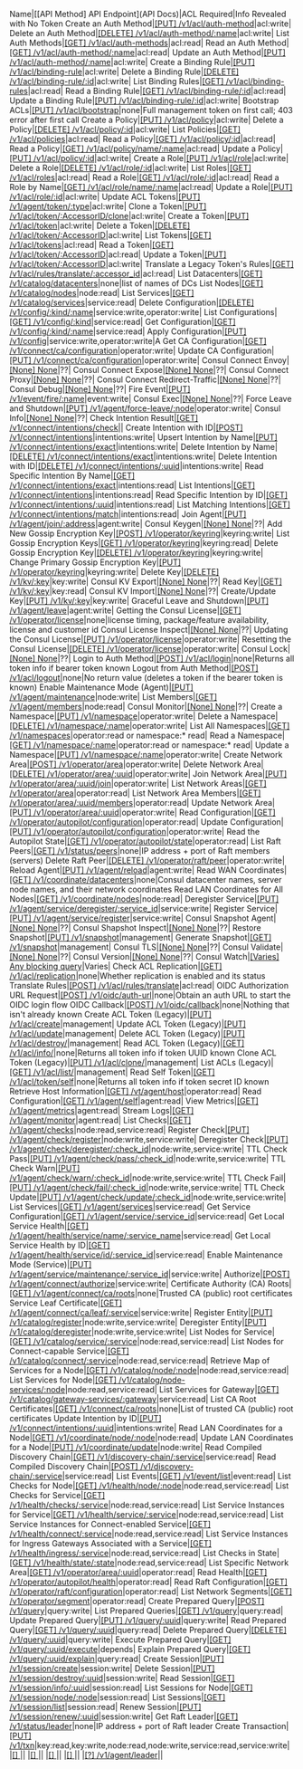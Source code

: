 Name|[[API Method] API Endpoint](API Docs)|ACL Required|Info Revealed with No Token
Create an Auth Method|[[PUT] /v1/acl/auth-method](https://www.consul.io/api-docs/acl/auth-methods#create-an-auth-method)|acl:write|
Delete an Auth Method|[[DELETE] /v1/acl/auth-method/:name](https://www.consul.io/api-docs/acl/auth-methods#delete-an-auth-method)|acl:write|
List Auth Methods|[[GET] /v1/acl/auth-methods](https://www.consul.io/api-docs/acl/auth-methods#list-auth-methods)|acl:read|
Read an Auth Method|[[GET] /v1/acl/auth-method/:name](https://www.consul.io/api-docs/acl/auth-methods#read-an-auth-method)|acl:read|
Update an Auth Method|[[PUT] /v1/acl/auth-method/:name](https://www.consul.io/api-docs/acl/auth-methods#update-an-auth-method)|acl:write|
Create a Binding Rule|[[PUT] /v1/acl/binding-rule](https://www.consul.io/api-docs/acl/binding-rules#create-a-binding-rule)|acl:write|
Delete a Binding Rule|[[DELETE] /v1/acl/binding-rule/:id](https://www.consul.io/api-docs/acl/binding-rules#delete-a-binding-rule)|acl:write|
List Binding Rules|[[GET] /v1/acl/binding-rules](https://www.consul.io/api-docs/acl/binding-rules#list-binding-rules)|acl:read|
Read a Binding Rule|[[GET] /v1/acl/binding-rule/:id](https://www.consul.io/api-docs/acl/binding-rules#read-a-binding-rule)|acl:read|
Update a Binding Rule|[[PUT] /v1/acl/binding-rule/:id](https://www.consul.io/api-docs/acl/binding-rules#update-a-binding-rule)|acl:write|
Bootstrap ACLs|[[PUT] /v1/acl/bootstrap](https://www.consul.io/api-docs/acl#bootstrap-acls)|none|Full management token on first call; 403 error after first call
Create a Policy|[[PUT] /v1/acl/policy](https://www.consul.io/api-docs/acl/policies#create-a-policy)|acl:write|
Delete a Policy|[[DELETE] /v1/acl/policy/:id](https://www.consul.io/api-docs/acl/policies#delete-a-policy)|acl:write|
List Policies|[[GET] /v1/acl/policies](https://www.consul.io/api-docs/acl/policies#list-policies)|acl:read|
Read a Policy|[[GET] /v1/acl/policy/:id](https://www.consul.io/api-docs/acl/policies#read-a-policy)|acl:read|
Read a Policy|[[GET] /v1/acl/policy/name/:name](https://www.consul.io/api-docs/acl/policies#read-a-policy-by-name)|acl:read|
Update a Policy|[[PUT] /v1/acl/policy/:id](https://www.consul.io/api-docs/acl/policies#update-a-policy)|acl:write|
Create a Role|[[PUT] /v1/acl/role](https://www.consul.io/api-docs/acl/roles#create-a-role)|acl:write|
Delete a Role|[[DELETE] /v1/acl/role/:id](https://www.consul.io/api-docs/acl/roles#delete-a-role)|acl:write|
List Roles|[[GET] /v1/acl/roles](https://www.consul.io/api-docs/acl/roles#list-roles)|acl:read|
Read a Role|[[GET] /v1/acl/role/:id](https://www.consul.io/api-docs/acl/roles#read-a-role)|acl:read|
Read a Role by Name|[[GET] /v1/acl/role/name/:name](https://www.consul.io/api-docs/acl/roles#read-a-role-by-name)|acl:read|
Update a Role|[[PUT] /v1/acl/role/:id](https://www.consul.io/api-docs/acl/roles#update-a-role)|acl:write|
Update ACL Tokens|[[PUT] /v1/agent/token/:type](https://www.consul.io/api-docs/agent#update-acl-tokens)|acl:write|
Clone a Token|[[PUT] /v1/acl/token/:AccessorID/clone](https://www.consul.io/api-docs/acl/tokens#clone-a-token)|acl:write|
Create a Token|[[PUT] /v1/acl/token](https://www.consul.io/api-docs/acl/tokens#create-a-token)|acl:write|
Delete a Token|[[DELETE] /v1/acl/token/:AccessorID](https://www.consul.io/api-docs/acl/tokens#delete-a-token)|acl:write|
List Tokens|[[GET] /v1/acl/tokens](https://www.consul.io/api-docs/acl/tokens#list-tokens)|acl:read|
Read a Token|[[GET] /v1/acl/token/:AccessorID](https://www.consul.io/api-docs/acl/tokens#read-a-token)|acl:read|
Update a Token|[[PUT] /v1/acl/token/:AccessorID](https://www.consul.io/api-docs/acl/tokens#update-a-token)|acl:write|
Translate a Legacy Token's Rules|[[GET] /v1/acl/rules/translate/:accessor_id](https://www.consul.io/api-docs/acl#translate-a-legacy-token-s-rules)|acl:read|
List Datacenters|[[GET] /v1/catalog/datacenters](https://www.consul.io/api-docs/catalog#list-datacenters)|none|list of names of DCs
List Nodes|[[GET] /v1/catalog/nodes](https://www.consul.io/api-docs/catalog#list-nodes)|node:read|
List Services|[[GET] /v1/catalog/services](https://www.consul.io/api-docs/catalog#list-services)|service:read|
Delete Configuration|[[DELETE] /v1/config/:kind/:name](https://www.consul.io/api-docs/config#delete-configuration)|service:write,operator:write|
List Configurations|[[GET] /v1/config/:kind](https://www.consul.io/api-docs/config#list-configurations)|service:read|
Get Configuration|[[GET] /v1/config/:kind/:name](https://www.consul.io/api-docs/config#get-configuration)|service:read|
Apply Configuration|[[PUT] /v1/config](https://www.consul.io/api-docs/config#apply-configuration)|service:write,operator:write|A
Get CA Configuration|[[GET] /v1/connect/ca/configuration](https://www.consul.io/api-docs/connect/ca#get-ca-configuration)|operator:write|
Update CA Configuration|[[PUT] /v1/connect/ca/configuration](https://www.consul.io/api-docs/connect/ca#update-ca-configuration)|operator:write|
Consul Connect Envoy|[[None] None](None)|??|
Consul Connect Expose|[[None] None](None)|??|
Consul Connect Proxy|[[None] None](None)|??|
Consul Connect Redirect-Traffic|[[None] None](None)|??|
Consul Debug|[[None] None](None)|??|
Fire Event|[[PUT] /v1/event/fire/:name](https://www.consul.io/api-docs/event#fire-event)|event:write|
Consul Exec|[[None] None](None)|??|
Force Leave and Shutdown|[[PUT] /v1/agent/force-leave/:node](https://www.consul.io/api-docs/agent#force-leave-and-shutdown)|operator:write|
Consul Info|[[None] None](None)|??|
Check Intention Result|[[GET] /v1/connect/intentions/check](https://www.consul.io/api-docs/connect/intentions#check-intention-result)||
Create Intention with ID|[[POST] /v1/connect/intentions](https://www.consul.io/api-docs/connect/intentions#create-intention-with-id)|intentions:write|
Upsert Intention by Name|[[PUT] /v1/connect/intentions/exact](https://www.consul.io/api-docs/connect/intentions#upsert-intention-by-name)|intentions:write|
Delete Intention by Name|[[DELETE] /v1/connect/intentions/exact](https://www.consul.io/api-docs/connect/intentions#delete-intention-by-name)|intentions:write|
Delete Intention with ID|[[DELETE] /v1/connect/intentions/:uuid](https://www.consul.io/api-docs/connect/intentions#delete-intention-by-id)|intentions:write|
Read Specific Intention By Name|[[GET] /v1/connect/intentions/exact](https://www.consul.io/api-docs/connect/intentions##read-specific-intention-by-name)|intentions:read|
List Intentions|[[GET] /v1/connect/intentions](https://www.consul.io/api-docs/connect/intentions#list-intentions)|intentions:read|
Read Specific Intention by ID|[[GET] /v1/connect/intentions/:uuid](https://www.consul.io/api-docs/connect/intentions#read-specific-intention-by-id)|intentions:read|
List Matching Intentions|[[GET] /v1/connect/intentions/match](https://www.consul.io/api-docs/connect/intentions#list-matching-intentions)|intentions:read|
Join Agent|[[PUT] /v1/agent/join/:address](https://www.consul.io/api-docs/agent#join-agent)|agent:write|
Consul Keygen|[[None] None](None)|??|
Add New Gossip Encryption Key|[[POST] /v1/operator/keyring](https://www.consul.io/api-docs/operator/keyring#add-new-gossip-encryption-key)|keyring:write|
List Gossip Encryption Keys|[[GET] /v1/operator/keyring](https://www.consul.io/api-docs/operator/keyring#list-gossip-encryption-keys)|keyring:read|
Delete Gossip Encryption Key|[[DELETE] /v1/operator/keyring](https://www.consul.io/api-docs/operator/keyring#delete-gossip-encryption-key)|keyring:write|
Change Primary Gossip Encryption Key|[[PUT] /v1/operator/keyring](https://www.consul.io/api-docs/operator/keyring#change-primary-gossip-encryption-key)|keyring:write|
Delete Key|[[DELETE] /v1/kv/:key](https://www.consul.io/api-docs/kv#delete-key)|key:write|
Consul KV Export|[[None] None](None)|??|
Read Key|[[GET] /v1/kv/:key](https://www.consul.io/api-docs/kv#read-key)|key:read|
Consul KV Import|[[None] None](None)|??|
Create/Update Key|[[PUT] /v1/kv/:key](https://www.consul.io/api-docs/kv#create-update-key)|key:write|
Graceful Leave and Shutdown|[[PUT] /v1/agent/leave](https://www.consul.io/api-docs/agent#graceful-leave-and-shutdown)|agent:write|
Getting the Consul License|[[GET] /v1/operator/license](https://www.consul.io/api-docs/operator/license#getting-the-consul-license)|none|license timing, package/feature availability, license and customer id
Consul License Inspect|[[None] None](None)|??|
Updating the Consul License|[[PUT] /v1/operator/license](https://www.consul.io/api-docs/operator/license#updating-the-consul-license)|operator:write|
Resetting the Consul License|[[DELETE] /v1/operator/license](https://www.consul.io/api-docs/operator/license#resetting-the-consul-license)|operator:write|
Consul Lock|[[None] None](None)|??|
Login to Auth Method|[[POST] /v1/acl/login](https://www.consul.io/api-docs/acl#login-to-auth-method)|none|Returns all token info if bearer token known
Logout from Auth Method|[[POST] /v1/acl/logout](https://www.consul.io/api-docs/acl#logout-from-auth-method)|none|No return value (deletes a token if the bearer token is known)
Enable Maintenance Mode (Agent)|[[PUT] /v1/agent/maintenance](https://www.consul.io/api-docs/agent#enable-maintenance-mode)|node:write|
List Members|[[GET] /v1/agent/members](https://www.consul.io/api-docs/agent#list-members)|node:read|
Consul Monitor|[[None] None](None)|??|
Create a Namespace|[[PUT] /v1/namespace](https://www.consul.io/api-docs/namespaces#create-a-namespace)|operator:write|
Delete a Namespace|[[DELETE] /v1/namespace/:name](https://www.consul.io/api-docs/namespaces#delete-a-namespace)|operator:write|
List All Namespaces|[[GET] /v1/namespaces](https://www.consul.io/api-docs/namespaces#list-all-namespaces)|operator:read or namespace:* read|
Read a Namespace|[[GET] /v1/namespace/:name](https://www.consul.io/api-docs/namespaces#read-a-namespace)|operator:read or namespace:* read|
Update a Namespace|[[PUT] /v1/namespace/:name](https://www.consul.io/api-docs/namespaces#update-a-namespace)|operator:write|
Create Network Area|[[POST] /v1/operator/area](https://www.consul.io/api-docs/operator/area#create-network-area)|operator:write|
Delete Network Area|[[DELETE] /v1/operator/area/:uuid](https://www.consul.io/api-docs/operator/area#delete-network-area)|operator:write|
Join Network Area|[[PUT] /v1/operator/area/:uuid/join](https://www.consul.io/api-docs/operator/area#join-network-area)|operator:write|
List Network Areas|[[GET] /v1/operator/area](https://www.consul.io/api-docs/operator/area#list-network-areas)|operator:read|
List Network Area Members|[[GET] /v1/operator/area/:uuid/members](https://www.consul.io/api-docs/operator/area#list-network-area-members)|operator:read|
Update Network Area|[[PUT] /v1/operator/area/:uuid](https://www.consul.io/api-docs/operator/area#update-network-area)|operator:write|
Read Configuration|[[GET] /v1/operator/autopilot/configuration](https://www.consul.io/api-docs/operator/autopilot#read-configuration)|operator:read|
Update Configuration|[[PUT] /v1/operator/autopilot/configuration](https://www.consul.io/api-docs/operator/autopilot#update-configuration)|operator:write|
Read the Autopilot State|[[GET] /v1/operator/autopilot/state](https://www.consul.io/api-docs/operator/autopilot#read-the-autopilot-state)|operator:read|
List Raft Peers|[[GET] /v1/status/peers](https://www.consul.io/api-docs/status#list-raft-peers)|none|IP address + port of Raft members (servers)
Delete Raft Peer|[[DELETE] /v1/operator/raft/peer](https://www.consul.io/api-docs/operator/raft#delete-raft-peer)|operator:write|
Reload Agent|[[PUT] /v1/agent/reload](https://www.consul.io/api-docs/agent#reload-agent)|agent:write|
Read WAN Coordinates|[[GET] /v1/coordinate/datacenters](https://www.consul.io/api-docs/coordinate#read-wan-coordinates)|none|Consul datacenter names, server node names, and their network coordinates
Read LAN Coordinates for All Nodes|[[GET] /v1/coordinate/nodes](https://www.consul.io/api-docs/coordinate#read-lan-coordinates-for-all-nodes)|node:read|
Deregister Service|[[PUT] /v1/agent/service/deregister/:service_id](https://www.consul.io/api-docs/agent/service#deregister-service)|service:write|
Register Service|[[PUT] /v1/agent/service/register](https://www.consul.io/api-docs/agent/service#register-service)|service:write|
Consul Snapshot Agent|[[None] None](None)|??|
Consul Shapshot Inspect|[[None] None](None)|??|
Restore Snapshot|[[PUT] /v1/snapshot](https://www.consul.io/api-docs/snapshot#restore-snapshot)|management|
Generate Snapshot|[[GET] /v1/snapshot](https://www.consul.io/api-docs/snapshot#generate-snapshot)|management|
Consul TLS|[[None] None](None)|??|
Consul Validate|[[None] None](None)|??|
Consul Version|[[None] None](None)|??|
Consul Watch|[[Varies] Any blocking query](https://www.consul.io/api-docs/features/blocking)|Varies|
Check ACL Replication|[[GET] /v1/acl/replication](https://www.consul.io/api-docs/acl#check-acl-replication)|none|Whether replication is enabled and its status
Translate Rules|[[POST] /v1/acl/rules/translate](https://www.consul.io/api-docs/acl#translate-rules)|acl:read|
OIDC Authorization URL Request|[[POST] /v1/oidc/auth-url](https://www.consul.io/api-docs/acl#oidc-authorization-url-request)|none|Obtain an auth URL to start the OIDC login flow
OIDC Callback|[[POST] /v1/oidc/callback](https://www.consul.io/api-docs/acl#oidc-callback)|none|Nothing that isn't already known
Create ACL Token (Legacy)|[[PUT] /v1/acl/create](https://www.consul.io/api-docs/acl/legacy#create-acl-token)|management|
Update ACL Token (Legacy)|[[PUT] /v1/acl/update](https://www.consul.io/api-docs/acl/legacy#update-acl-token)|management|
Delete ACL Token (Legacy)|[[PUT] /v1/acl/destroy/](https://www.consul.io/api-docs/acl/legacy#delete-acl-token)|management|
Read ACL Token (Legacy)|[[GET] /v1/acl/info/](https://www.consul.io/api-docs/acl/legacy#read-acl-token)|none|Returns all token info if token UUID known
Clone ACL Token (Legacy)|[[PUT] /v1/acl/clone/](https://www.consul.io/api-docs/acl/legacy#delete-acl-token)|management|
List ACLs (Legacy)|[[GET] /v1/acl/list/](https://www.consul.io/api-docs/acl/legacy#list-acls)|management|
Read Self Token|[[GET] /v1/acl/token/self](https://www.consul.io/api-docs/acl/tokens#read-self-token)|none|Returns all token info if token secret ID known
Retrieve Host Information|[[GET] /vt/agent/host](https://www.consul.io/api-docs/agent#retrieve-host-information)|operator:read|
Read Configuration|[[GET] /v1/agent/self](https://www.consul.io/api-docs/agent#read-configuration)|agent:read|
View Metrics|[[GET] /v1/agent/metrics](https://www.consul.io/api-docs/agent#view-metrics)|agent:read|
Stream Logs|[[GET] /v1/agent/monitor](https://www.consul.io/api-docs/agent#stream-logs)|agent:read|
List Checks|[[GET] /v1/agent/checks](https://www.consul.io/api-docs/agent/check#list-checks)|node:read,service:read|
Register Check|[[PUT] /v1/agent/check/register](https://www.consul.io/api-docs/agent/check#register-check)|node:write,service:write|
Deregister Check|[[PUT] /v1/agent/check/deregister/:check_id](https://www.consul.io/api-docs/agent/check#deregister-check)|node:write,service:write|
TTL Check Pass|[[PUT] /v1/agent/check/pass/:check_id](https://www.consul.io/api-docs/agent/check#ttl-check-pass)|node:write,service:write|
TTL Check Warn|[[PUT] /v1/agent/check/warn/:check_id](https://www.consul.io/api-docs/agent/check#ttl-check-warn)|node:write,service:write|
TTL Check Fail|[[PUT] /v1/agent/check/fail/:check_id](https://www.consul.io/api-docs/agent/check#ttl-check-fail)|node:write,service:write|
TTL Check Update|[[PUT] /v1/agent/check/update/:check_id](https://www.consul.io/api-docs/agent/check#ttl-check-update)|node:write,service:write|
List Services|[[GET] /v1/agent/services](https://www.consul.io/api-docs/agent/service#list-services)|service:read|
Get Service Configuration|[[GET] /v1/agent/service/:service_id](https://www.consul.io/api-docs/agent/service#get-service-configuration)|service:read|
Get Local Service Health|[[GET] /v1/agent/health/service/name/:service_name](https://www.consul.io/api-docs/agent/service#get-local-service-health)|service:read|
Get Local Service Health by ID|[[GET] /v1/agent/health/service/id/:service_id](https://www.consul.io/api-docs/agent/service#get-local-service-health-by-its-id)|service:read|
Enable Maintenance Mode (Service)|[[PUT] /v1/agent/service/maintenance/:service_id](https://www.consul.io/api-docs/agent/service#enable-maintenance-mode)|service:write|
Authorize|[[POST] /v1/agent/connect/authorize](https://www.consul.io/api-docs/agent/connect#authorize)|service:write|
Certificate Authority (CA) Roots|[[GET] /v1/agent/connect/ca/roots](https://www.consul.io/api-docs/agent/connect#certificate-authority-ca-roots)|none|Trusted CA (public) root certificates
Service Leaf Certificate|[[GET] /v1/agent/connect/ca/leaf/:service](https://www.consul.io/api-docs/agent/connect#service-leaf-certificate)|service:write|
Register Entity|[[PUT] /v1/catalog/register](https://www.consul.io/api-docs/catalog#register-entity)|node:write,service:write|
Deregister Entity|[[PUT] /v1/catalog/deregister](https://www.consul.io/api-docs/catalog#deregister-entity)|node:write,service:write|
List Nodes for Service|[[GET] /v1/catalog/service/:service](https://www.consul.io/api-docs/catalog#list-nodes-for-service)|node:read,service:read|
List Nodes for Connect-capable Service|[[GET] /v1/catalog/connect/:service](https://www.consul.io/api-docs/catalog#list-nodes-for-connect-capable-service)|node:read,service:read|
Retrieve Map of Services for a Node|[[GET] /v1/catalog/node/:node](https://www.consul.io/api-docs/catalog#retrieve-map-of-services-for-a-node)|node:read,service:read|
List Services for Node|[[GET] /v1/catalog/node-services/:node](https://www.consul.io/api-docs/catalog#list-services-for-node)|node:read,service:read|
List Services for Gateway|[[GET] /v1/catalog/gateway-services/:gateway](https://www.consul.io/api-docs/catalog#list-services-for-gateway)|service:read|
List CA Root Certificates|[[GET] /v1/connect/ca/roots](https://www.consul.io/api-docs/connect/ca#list-ca-root-certificates)|none|List of trusted CA (public) root certificates
Update Intention by ID|[[PUT] /v1/connect/intentions/:uuid](https://www.consul.io/api-docs/connect/intentions#update-intention-by-id)|intentions:write|
Read LAN Coordinates for a Node|[[GET] /v1/coordinate/node/:node](https://www.consul.io/api-docs/coordinate#read-lan-coordinates-for-a-node)|node:read|
Update LAN Coordinates for a Node|[[PUT] /v1/coordinate/update](https://www.consul.io/api-docs/coordinate#update-lan-coordinates-for-a-node)|node:write|
Read Compiled Discovery Chain|[[GET] /v1/discovery-chain/:service](https://www.consul.io/api-docs/discovery-chain#read-compiled-discovery-chain)|service:read|
Read Compiled Discovery Chain|[[POST] /v1/discovery-chain/:service](https://www.consul.io/api-docs/discovery-chain#read-compiled-discovery-chain)|service:read|
List Events|[[GET] /v1/event/list](https://www.consul.io/api-docs/event#list-events)|event:read|
List Checks for Node|[[GET] /v1/health/node/:node](https://www.consul.io/api-docs/health#list-checks-for-node)|node:read,service:read|
List Checks for Service|[[GET] /v1/health/checks/:service](https://www.consul.io/api-docs/health#list-checks-for-service)|node:read,service:read|
List Service Instances for Service|[[GET] /v1/health/service/:service](https://www.consul.io/api-docs/health#list-nodes-for-service)|node:read,service:read|
List Service Instances for Connect-enabled Service|[[GET] /v1/health/connect/:service](https://www.consul.io/api-docs/health#list-service-instances-for-connect-enabled-service)|node:read,service:read|
List Service Instances for Ingress Gateways Associated with a Service|[[GET] /v1/health/ingress/:service](https://www.consul.io/api-docs/health#list-service-instances-for-ingress-gateways-associated-with-a-service)|node:read,service:read|
List Checks in State|[[GET] /v1/health/state/:state](https://www.consul.io/api-docs/health#list-checks-in-state)|node:read,service:read|
List Specific Network Area|[[GET] /v1/operator/area/:uuid](https://www.consul.io/api-docs/operator/area#list-specific-network-area)|operator:read|
Read Health|[[GET] /v1/operator/autopilot/health](https://www.consul.io/api-docs/operator/autopilot#read-health)|operator:read|
Read Raft Configuration|[[GET] /v1/operator/raft/configuration](https://www.consul.io/api-docs/operator/raft#read-configuration)|operator:read|
List Network Segments|[[GET] /v1/operator/segment](https://www.consul.io/api-docs/operator/segment#list-network-segments)|operator:read|
Create Prepared Query|[[POST] /v1/query](https://www.consul.io/api-docs/query#create-prepared-query)|query:write|
List Prepared Queries|[[GET] /v1/query](https://www.consul.io/api-docs/query#list-prepared-queries)|query:read|
Update Prepared Query|[[PUT] /v1/query/:uuid](https://www.consul.io/api-docs/query#update-prepared-query)|query:write|
Read Prepared Query|[[GET] /v1/query/:uuid](https://www.consul.io/api-docs/query#read-prepared-query)|query:read|
Delete Prepared Query|[[DELETE] /v1/query/:uuid](https://www.consul.io/api-docs/query#delete-prepared-query)|query:write|
Execute Prepared Query|[[GET] /v1/query/:uuid/execute](https://www.consul.io/api-docs/query#execute-prepared-query)|depends|
Explain Prepared Query|[[GET] /v1/query/:uuid/explain](https://www.consul.io/api-docs/query#explain-prepared-query)|query:read|
Create Session|[[PUT] /v1/session/create](https://www.consul.io/api-docs/session#create-session)|session:write|
Delete Session|[[PUT] /v1/session/destroy/:uuid](https://www.consul.io/api-docs/session#delete-session)|session:write|
Read Session|[[GET] /v1/session/info/:uuid](https://www.consul.io/api-docs/session#read-session)|session:read|
List Sessions for Node|[[GET] /v1/session/node/:node](https://www.consul.io/api-docs/session#list-sessions-for-node)|session:read|
List Sessions|[[GET] /v1/session/list](https://www.consul.io/api-docs/session#list-sessions)|session:read|
Renew Session|[[PUT] /v1/session/renew/:uuid](https://www.consul.io/api-docs/session#renew-session)|session:write|
Get Raft Leader|[[GET] /v1/status/leader](https://www.consul.io/api-docs/status#get-raft-leader)|none|IP address + port of Raft leader
Create Transaction|[[PUT] /v1/txn](https://www.consul.io/api-docs/txn#create-transaction)|key:read,key:write,node:read,node:write,service:read,service:write|
|[[] ]()||
|[[] ]()||
|[[] ]()||
|[[] ]()||
|[[?] /v1/agent/leader](None)||
